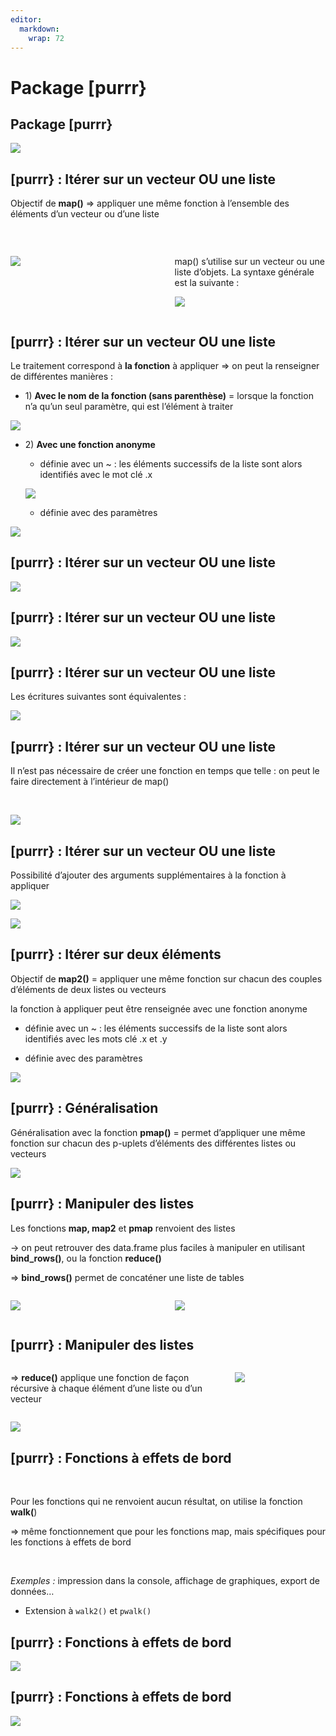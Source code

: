 ```yaml
---
editor: 
  markdown: 
    wrap: 72
---
```


# Package [purrr} {.backgroundTitre .unnumbered}

## Package [purrr} {.unnumbered}

![](img/clipboard-purrr1.png){fig-align="center"}

## [purrr} : Itérer sur un vecteur OU une liste {.unnumbered}

Objectif de **map()** ⇒ appliquer une même fonction à l’ensemble des
éléments d’un vecteur ou d’une liste  

<br>

::: columns
::: {.column width="50%"}
![](img/clipboard-purrr2.png){fig-align="center"}
:::

::: {.column width="50%"}
map() s’utilise sur un vecteur ou une liste d’objets. La syntaxe
générale est la suivante :

![](img/clipboard-purrr_0.png){fig-align="center"}
:::
:::


## [purrr} : Itérer sur un vecteur OU une liste {.unnumbered}

[Le traitement correspond à **la fonction** à appliquer]{.Terre_battue1} ⇒ on peut la renseigner de différentes manières :

-   1\) **Avec le nom de la fonction (sans parenthèse)** = lorsque la
    fonction n’a qu’un seul paramètre, qui est l’élément à traiter

![](img/clipboard-purrr3.png){fig-align="center"}

-   2\) **Avec une fonction anonyme**

    -   définie avec un \~ : les éléments successifs de la liste sont
        alors identifiés avec le mot clé .x

    ![](img/clipboard-purrr4.png)

    -   définie avec des paramètres

![](img/clipboard-purrr5.png){fig-align="center"}

## [purrr} : Itérer sur un vecteur OU une liste {.unnumbered}

![](img/clipboard-purrr6.png){fig-align="center"}

## [purrr} : Itérer sur un vecteur OU une liste {.unnumbered}

![](img/clipboard-purrr7.png){fig-align="center"}

## [purrr} : Itérer sur un vecteur OU une liste {.unnumbered}

Les écritures suivantes sont équivalentes :

![](img/clipboard-purrr_resume.png){fig-align="center"}

## [purrr} : Itérer sur un vecteur OU une liste {.unnumbered}

Il n’est pas nécessaire de créer une fonction en temps que telle : on
peut le faire directement à l’intérieur de map()

<br>

![](img/clipboard-purrr12.png){fig-align="center"}

## [purrr} : Itérer sur un vecteur OU une liste {.unnumbered}

Possibilité d’ajouter des arguments supplémentaires à la fonction à
appliquer

![](img/clipboard-purrr13.png){fig-align="center"}

![](img/clipboard-purrr14.png){fig-align="center"}

## [purrr} : Itérer sur deux éléments {.unnumbered}

Objectif de **map2()** = appliquer une même fonction sur chacun des
couples d’éléments de deux listes ou vecteurs

la fonction à appliquer peut être renseignée avec une fonction anonyme

-   définie avec un \~ : les éléments successifs de la liste sont alors
    identifiés avec les mots clé .x et .y

-   définie avec des paramètres

![](img/clipboard-purrr15.png){fig-align="center"}

## [purrr} : Généralisation {.unnumbered}

Généralisation avec la fonction **pmap()** = permet d’appliquer une même
fonction sur chacun des p-uplets d’éléments des différentes listes ou
vecteurs

![](img/clipboard-purrr16.png){fig-align="center"}

## [purrr} : Manipuler des listes {.unnumbered}

Les fonctions **map, map2** et **pmap** renvoient des listes

→ on peut retrouver des data.frame plus faciles à manipuler en utilisant
**bind_rows()**, ou la fonction **reduce()**

⇒ **bind_rows()** permet de concaténer une liste de tables


::: columns
::: {.column width="50%"}
![](img/clipboard-purrr17.png){fig-align="center"}
:::

::: {.column width="50%"}
![](img/clipboard-purrr18.png){fig-align="center"}
:::
:::


## [purrr} : Manipuler des listes {.unnumbered}



::: columns
::: {.column width="70%"}
⇒ **reduce()** applique une fonction de façon récursive à chaque élément
d’une liste ou d’un vecteur
:::

::: {.column width="30%"}
![](img/clipboard-purrr19.png){fig-align="center"}
:::
:::


![](img/clipboard-purrr-reduce.png){fig-align="center"}

## [purrr} : Fonctions à effets de bord {.unnumbered}

<br>

Pour les fonctions qui ne renvoient aucun résultat, on utilise la
fonction **walk(**)

⇒ même fonctionnement que pour les fonctions map, mais spécifiques pour
les fonctions à effets de bord

<br>

*Exemples :* impression dans la console, affichage de graphiques, export
de données…

-   Extension à `walk2()` et `pwalk()`

## [purrr} : Fonctions à effets de bord {.unnumbered}

![](img/clipboard-purrr20.png){fig-align="center"}

## [purrr} : Fonctions à effets de bord {.unnumbered}

![](img/clipboard-purrr21.png){fig-align="center"}
